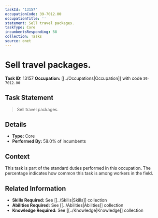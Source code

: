 ```yaml
---
taskId: '13157'
occupationCode: 39-7012.00
occupationTitle: ''
statement: Sell travel packages.
taskType: Core
incumbentsResponding: 58
collection: Tasks
source: onet
---
```

# Sell travel packages.

**Task ID:** 13157
**Occupation:** [[../Occupations|Occupation]] with code `39-7012.00`

## Task Statement

> Sell travel packages.

## Details

- **Type:** Core
- **Performed By:** 58.0% of incumbents

## Context

This task is part of the standard duties performed in this occupation. The percentage indicates how common this task is among workers in the field.

## Related Information

- **Skills Required:** See [[../Skills|Skills]] collection
- **Abilities Required:** See [[../Abilities|Abilities]] collection
- **Knowledge Required:** See [[../Knowledge|Knowledge]] collection
